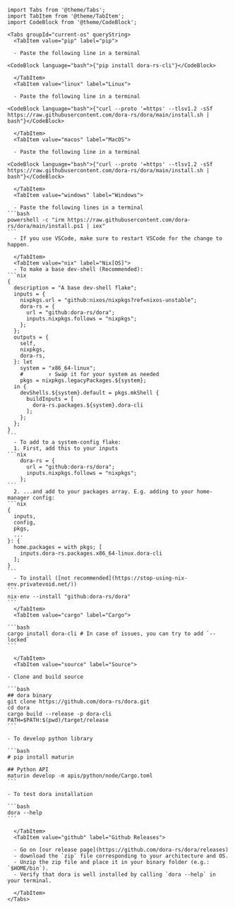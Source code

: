 ````mdx-code-block

import Tabs from '@theme/Tabs';
import TabItem from '@theme/TabItem';
import CodeBlock from '@theme/CodeBlock';

<Tabs groupId="current-os" queryString>
  <TabItem value="pip" label="pip">

  - Paste the following line in a terminal

<CodeBlock language="bash">{"pip install dora-rs-cli"}</CodeBlock>

  </TabItem>
  <TabItem value="linux" label="Linux">

  - Paste the following line in a terminal

<CodeBlock language="bash">{"curl --proto '=https' --tlsv1.2 -sSf https://raw.githubusercontent.com/dora-rs/dora/main/install.sh | bash"}</CodeBlock>

  </TabItem>
  <TabItem value="macos" label="MacOS">

  - Paste the following line in a terminal

<CodeBlock language="bash">{"curl --proto '=https' --tlsv1.2 -sSf https://raw.githubusercontent.com/dora-rs/dora/main/install.sh | bash"}</CodeBlock>

  </TabItem>
  <TabItem value="windows" label="Windows">

  - Paste the following lines in a terminal
```bash
powershell -c "irm https://raw.githubusercontent.com/dora-rs/dora/main/install.ps1 | iex"
```
  - If you use VSCode, make sure to restart VSCode for the change to happen.

  </TabItem>
  <TabItem value="nix" label="Nix[OS]">
  - To make a base dev-shell (Recommended):
```nix
{
  description = "A base dev-shell flake";
  inputs = {
    nixpkgs.url = "github:nixos/nixpkgs?ref=nixos-unstable";
    dora-rs = {
      url = "github:dora-rs/dora";
      inputs.nixpkgs.follows = "nixpkgs";
    };
  };
  outputs = {
    self,
    nixpkgs,
    dora-rs,
  }: let
    system = "x86_64-linux";
    #        ↑ Swap it for your system as needed
    pkgs = nixpkgs.legacyPackages.${system};
  in {
    devShells.${system}.default = pkgs.mkShell {
      buildInputs = [
        dora-rs.packages.${system}.dora-cli
      ];
    };
  };
}
```
  - To add to a system-config flake:
  1. First, add this to your inputs
```nix
    dora-rs = {
      url = "github:dora-rs/dora";
      inputs.nixpkgs.follows = "nixpkgs";
    };
```
  2. ...and add to your packages array. E.g. adding to your home-manager config:
```nix
{
  inputs,
  config,
  pkgs,
  ...
}: {
  home.packages = with pkgs; [
    inputs.dora-rs.packages.x86_64-linux.dora-cli
  ];
}
```
  - To install ([not recommended](https://stop-using-nix-env.privatevoid.net/))
```
nix-env --install "github:dora-rs/dora"
```
  </TabItem>
  <TabItem value="cargo" label="Cargo">

```bash
cargo install dora-cli # In case of issues, you can try to add `--locked`
```

  </TabItem>
  <TabItem value="source" label="Source">

- Clone and build source

```bash
## dora binary
git clone https://github.com/dora-rs/dora.git
cd dora
cargo build --release -p dora-cli
PATH=$PATH:$(pwd)/target/release
```

- To develop python library

```bash
# pip install maturin

## Python API
maturin develop -m apis/python/node/Cargo.toml
```

- To test dora installation

```bash
dora --help
```

  </TabItem>
  <TabItem value="github" label="Github Releases">

  - Go on [our release page](https://github.com/dora-rs/dora/releases)
  - download the `zip` file corresponding to your architecture and OS.
  - Unzip the zip file and place it in your binary folder (e.g.: `$HOME/bin`).
  - Verify that dora is well installed by calling `dora --help` in your terminal.

  </TabItem>
</Tabs>

````
